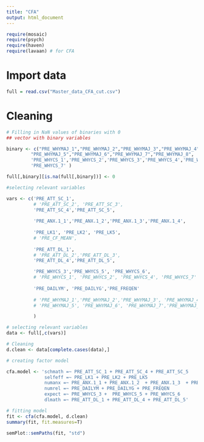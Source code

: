 ```yaml
---
title: "CFA"
output: html_document
---
```


```r

require(mosaic)
require(psych)
require(haven)
require(lavaan) # for CFA

```

# Import data

```r
full = read.csv("Master_data_CFA_cut.csv")
```

# Cleaning
```r
# Filling in NaN values of binaries with 0
## vector with binary variables

binary <- c("PRE_WHYMAJ_1","PRE_WHYMAJ_2","PRE_WHYMAJ_3","PRE_WHYMAJ_4", 
         "PRE_WHYMAJ_5","PRE_WHYMAJ_6","PRE_WHYMAJ_7","PRE_WHYMAJ_8", 
         'PRE_WHYCS_1','PRE_WHYCS_2','PRE_WHYCS_3','PRE_WHYCS_4','PRE_WHYCS_5','PRE_WHYCS_6',
         'PRE_WHYCS_7' )

full[,binary][is.na(full[,binary])] <- 0

#selecting relevant variables

vars <- c('PRE_ATT_SC_1', 
          # 'PRE_ATT_SC_2', 'PRE_ATT_SC_3',
          'PRE_ATT_SC_4','PRE_ATT_SC_5',
          
          'PRE_ANX.1_1','PRE_ANX.1_2','PRE_ANX.1_3','PRE_ANX.1_4',
          
          'PRE_LK1', 'PRE_LK2', 'PRE_LK5',
          # 'PRE_CF_MEAN', 
       
          'PRE_ATT_DL_1',
          # 'PRE_ATT_DL_2','PRE_ATT_DL_3',
          'PRE_ATT_DL_4','PRE_ATT_DL_5',

          'PRE_WHYCS_3','PRE_WHYCS_5', 'PRE_WHYCS_6',
          # 'PRE_WHYCS_1', 'PRE_WHYCS_2', 'PRE_WHYCS_4', 'PRE_WHYCS_7'
       
          'PRE_DAILYM', 'PRE_DAILYG','PRE_FREQEN'
       
          # 'PRE_WHYMAJ_1','PRE_WHYMAJ_2','PRE_WHYMAJ_3', 'PRE_WHYMAJ_4',
          # 'PRE_WHYMAJ_5', 'PRE_WHYMAJ_6', 'PRE_WHYMAJ_7','PRE_WHYMAJ_8',

          )

# selecting relevant variables
data <- full[,c(vars)]

# Cleaning
d.clean <- data[complete.cases(data),] 

```

```r
# creating factor model

cfa.model <- 'schmath =~ PRE_ATT_SC_1 + PRE_ATT_SC_4 + PRE_ATT_SC_5
              selfeff =~ PRE_LK1 + PRE_LK2 + PRE_LK5 
              numanx =~ PRE_ANX.1_1 + PRE_ANX.1_2  + PRE_ANX.1_3  + PRE_ANX.1_4
              numrel =~ PRE_DAILYM + PRE_DAILYG + PRE_FREQEN 
              expect =~ PRE_WHYCS_3 +  PRE_WHYCS_5 + PRE_WHYCS_6 
              dlmath =~ PRE_ATT_DL_1 + PRE_ATT_DL_4 + PRE_ATT_DL_5'

# fitting model
fit <- cfa(cfa.model, d.clean)
summary(fit, fit.measures=T)      

semPlot::semPaths(fit, "std")

```